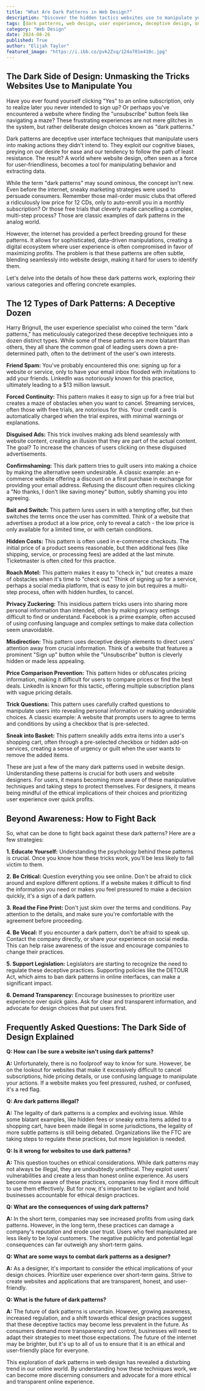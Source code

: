 ```yaml
---
title: "What Are Dark Patterns in Web Design?"
description: "Discover the hidden tactics websites use to manipulate your choices, from sneaky signup forms to hidden costs. This blog post explores the 12 types of dark patterns and how to protect yourself from their influence.  Learn how to spot these deceptive design techniques and fight back for a more ethical online experience."
tags: [dark patterns, web design, user experience, deceptive design, online manipulation, website ethics, digital marketing, user interface, consumer protection, online safety]
category: "Web Design"
date: 2024-08-26
published: True
author: "Elijah Taylor"
featured_image: "https://i.ibb.co/pvk2Zsq/124a701e410c.jpg"
---
```


## The Dark Side of Design: Unmasking the Tricks Websites Use to Manipulate You

Have you ever found yourself clicking "Yes" to an online subscription, only to realize later you never intended to sign up? Or perhaps you've encountered a website where finding the "unsubscribe" button feels like navigating a maze? These frustrating experiences are not mere glitches in the system, but rather deliberate design choices known as "dark patterns." 

Dark patterns are deceptive user interface techniques that manipulate users into making actions they didn't intend to.  They exploit our cognitive biases, preying on our desire for ease and our tendency to follow the path of least resistance. The result? A world where website design, often seen as a force for user-friendliness, becomes a tool for manipulating behavior and extracting data.

While the term "dark patterns" may sound ominous, the concept isn't new. Even before the internet, sneaky marketing strategies were used to persuade consumers. Remember those mail-order music clubs that offered a ridiculously low price for 12 CDs, only to auto-enroll you in a monthly subscription?  Or those free trials that cleverly made cancelling a complex, multi-step process?  Those are classic examples of dark patterns in the analog world. 

However, the internet has provided a perfect breeding ground for these patterns.  It allows for sophisticated, data-driven manipulations, creating a digital ecosystem where user experience is often compromised in favor of maximizing profits.  The problem is that these patterns are often subtle, blending seamlessly into website design, making it hard for users to identify them. 

Let's delve into the details of how these dark patterns work, exploring their various categories and offering concrete examples.  

## The 12 Types of Dark Patterns: A Deceptive Dozen

Harry Brignull, the user experience specialist who coined the term "dark patterns," has meticulously categorized these deceptive techniques into a dozen distinct types.  While some of these patterns are more blatant than others, they all share the common goal of leading users down a pre-determined path, often to the detriment of the user's own interests.  

**Friend Spam:** You've probably encountered this one: signing up for a website or service, only to have your email inbox flooded with invitations to add your friends.  LinkedIn was notoriously known for this practice, ultimately leading to a $13 million lawsuit. 

**Forced Continuity:** This pattern makes it easy to sign up for a free trial but creates a maze of obstacles when you want to cancel.  Streaming services, often those with free trials, are notorious for this.  Your credit card is automatically charged when the trial expires, with minimal warnings or explanations.

**Disguised Ads:** This trick involves making ads blend seamlessly with website content, creating an illusion that they are part of the actual content.  The goal? To increase the chances of users clicking on these disguised advertisements.

**Confirmshaming:** This dark pattern tries to guilt users into making a choice by making the alternative seem undesirable.  A classic example: an e-commerce website offering a discount on a first purchase in exchange for providing your email address.  Refusing the discount often requires clicking a "No thanks, I don't like saving money" button, subtly shaming you into agreeing. 

**Bait and Switch:** This pattern lures users in with a tempting offer, but then switches the terms once the user has committed.  Think of a website that advertises a product at a low price, only to reveal a catch - the low price is only available for a limited time, or with certain conditions.

**Hidden Costs:** This pattern is often used in e-commerce checkouts. The initial price of a product seems reasonable, but then additional fees (like shipping, service, or processing fees) are added at the last minute.  Ticketmaster is often cited for this practice. 

**Roach Motel:** This pattern makes it easy to "check in," but creates a maze of obstacles when it's time to "check out."  Think of signing up for a service, perhaps a social media platform, that is easy to join but requires a multi-step process, often with hidden hurdles, to cancel.

**Privacy Zuckering:** This insidious pattern tricks users into sharing more personal information than intended, often by making privacy settings difficult to find or understand.  Facebook is a prime example, often accused of using confusing language and complex settings to make data collection seem unavoidable.

**Misdirection:** This pattern uses deceptive design elements to direct users' attention away from crucial information.  Think of a website that features a prominent "Sign up" button while the "Unsubscribe" button is cleverly hidden or made less appealing.

**Price Comparison Prevention:** This pattern hides or obfuscates pricing information, making it difficult for users to compare prices or find the best deals.  LinkedIn is known for this tactic, offering multiple subscription plans with vague pricing details.

**Trick Questions:**  This pattern uses carefully crafted questions to manipulate users into revealing personal information or making undesirable choices.  A classic example:  A website that prompts users to agree to terms and conditions by using a checkbox that is pre-selected.

**Sneak into Basket:** This pattern sneakily adds extra items into a user's shopping cart, often through a pre-selected checkbox or hidden add-on services, creating a sense of urgency or guilt when the user wants to remove the added items. 

These are just a few of the many dark patterns used in website design.  Understanding these patterns is crucial for both users and website designers.  For users, it means becoming more aware of these manipulative techniques and taking steps to protect themselves.  For designers, it means being mindful of the ethical implications of their choices and prioritizing user experience over quick profits. 

## Beyond Awareness: How to Fight Back

So, what can be done to fight back against these dark patterns?  Here are a few strategies:

**1. Educate Yourself:**  Understanding the psychology behind these patterns is crucial.  Once you know how these tricks work, you'll be less likely to fall victim to them.

**2.  Be Critical:**  Question everything you see online.  Don't be afraid to click around and explore different options. If a website makes it difficult to find the information you need or makes you feel pressured to make a decision quickly, it's a sign of a dark pattern.

**3.  Read the Fine Print:**  Don't just skim over the terms and conditions.  Pay attention to the details, and make sure you're comfortable with the agreement before proceeding.

**4.  Be Vocal:**  If you encounter a dark pattern, don't be afraid to speak up.  Contact the company directly, or share your experience on social media.  This can help raise awareness of the issue and encourage companies to change their practices.

**5.  Support Legislation:**  Legislators are starting to recognize the need to regulate these deceptive practices.  Supporting policies like the DETOUR Act, which aims to ban dark patterns in online interfaces, can make a significant impact.

**6.  Demand Transparency:**  Encourage businesses to prioritize user experience over quick gains.  Ask for clear and transparent information, and advocate for design choices that put users first. 

## Frequently Asked Questions:  The Dark Side of Design Explained

**Q:  How can I be sure a website isn't using dark patterns?**

**A:**  Unfortunately, there is no foolproof way to know for sure. However, be on the lookout for websites that make it excessively difficult to cancel subscriptions, hide pricing details, or use confusing language to manipulate your actions.  If a website makes you feel pressured, rushed, or confused, it's a red flag. 

**Q: Are dark patterns illegal?**

**A:**  The legality of dark patterns is a complex and evolving issue.  While some blatant examples, like hidden fees or sneaky extra items added to a shopping cart, have been made illegal in some jurisdictions, the legality of more subtle patterns is still being debated.  Organizations like the FTC are taking steps to regulate these practices, but more legislation is needed.

**Q:  Is it wrong for websites to use dark patterns?**

**A:**  This question touches on ethical considerations. While dark patterns may not always be illegal, they are undoubtedly unethical.  They exploit users' vulnerabilities and create a less than honest online experience.  As users become more aware of these practices, companies may find it more difficult to use them effectively.  But for now, it's important to be vigilant and hold businesses accountable for ethical design practices.

**Q:  What are the consequences of using dark patterns?**

**A:**  In the short term, companies may see increased profits from using dark patterns. However, in the long term, these practices can damage a company's reputation and erode user trust.  Users who feel manipulated are less likely to be loyal customers.  The negative publicity and potential legal consequences can far outweigh any short-term gains.

**Q:  What are some ways to combat dark patterns as a designer?**

**A:**  As a designer, it's important to consider the ethical implications of your design choices.  Prioritize user experience over short-term gains.  Strive to create websites and applications that are transparent, honest, and user-friendly.   

**Q:  What is the future of dark patterns?**

**A:**  The future of dark patterns is uncertain.  However, growing awareness, increased regulation, and a shift towards ethical design practices suggest that these deceptive tactics may become less prevalent in the future.  As consumers demand more transparency and control, businesses will need to adapt their strategies to meet those expectations.  The future of the internet may be brighter, but it's up to all of us to ensure that it is an ethical and user-friendly place for everyone.

This exploration of dark patterns in web design has revealed a disturbing trend in our online world.  By understanding how these techniques work, we can become more discerning consumers and advocate for a more ethical and transparent online experience. 
